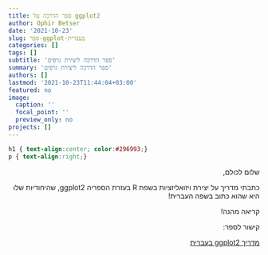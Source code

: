 ```yaml
---
title: ספר הדרכה על ggplot2
author: Ophir Betser
date: '2021-10-23'
slug: ספר-ggplot-בעברית
categories: []
tags: []
subtitle: 'ספר הדרכה ליצירת גרפים'
summary: 'ספר הדרכה ליצירת גרפים'
authors: []
lastmod: '2021-10-23T11:44:04+03:00'
featured: no
image:
  caption: ''
  focal_point: ''
  preview_only: no
projects: []
---
```


```css
h1 { text-align:center; color:#296993;}
p { text-align:right;}
```

<div style="text-align:right;" dir="rtl">


שלום לכולם,

כתבתי מדריך על יצירת ויזואליזציות בשפת 
R
בעזרת הספריה
ggplot2,
שהיחודיות שלו היא שהוא כתוב בשפה העברית!

קריאה מהנה!

קישור לספר:


[מדריך ggplot2 בעברית](https://ophirbetser.github.io/intro_to_ggplot2_in_hebrew/)

</div>
